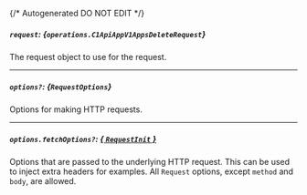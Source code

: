{/* Autogenerated DO NOT EDIT  */}

##### `request`: *{`operations.C1ApiAppV1AppsDeleteRequest`}*
The request object to use for the request.

<Collapsible openLabel={Labels.showProperties} closeLabel={Labels.hideProperties}>
  <C1ApiAppV1AppsDeleteRequest />
</Collapsible>

---
##### `options?`: *{`RequestOptions`}*
Options for making HTTP requests.

---
##### `options.fetchOptions?`: [*{ `RequestInit` }*](https://developer.mozilla.org/en-US/docs/Web/API/Request/Request#options)
Options that are passed to the underlying HTTP request. This can be used to inject extra headers for examples. All `Request` options, except `method` and `body`, are allowed.


